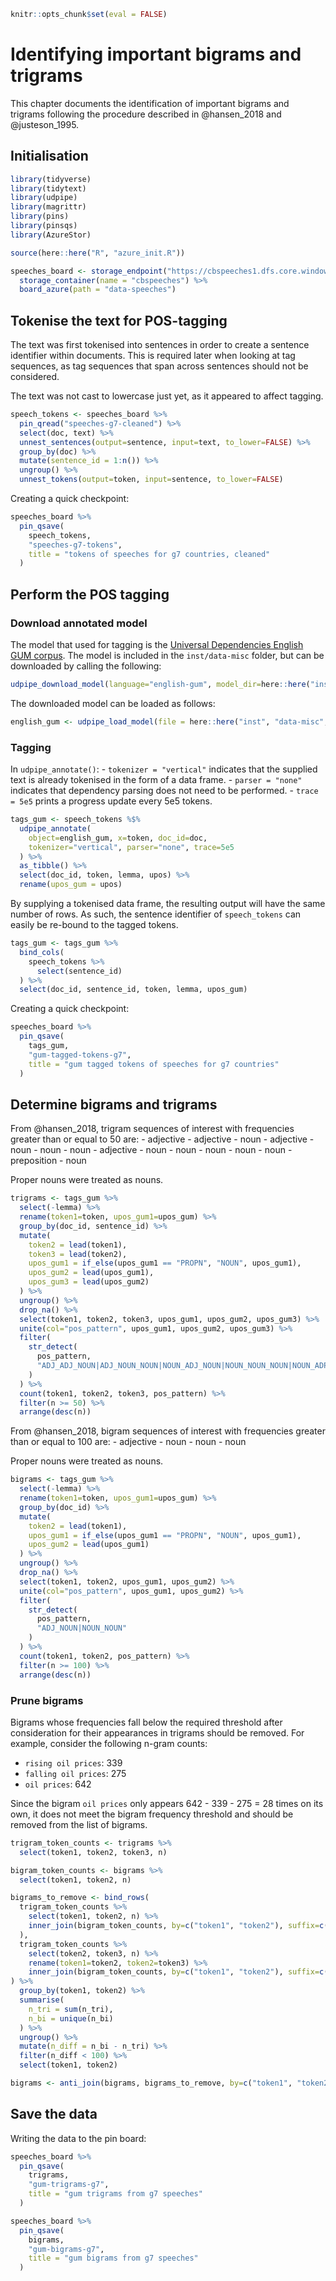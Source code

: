 ```r
knitr::opts_chunk$set(eval = FALSE)
```

# Identifying important bigrams and trigrams

This chapter documents the identification of important bigrams and trigrams following the procedure
described in @hansen_2018 and @justeson_1995.

## Initialisation

```r
library(tidyverse)
library(tidytext)
library(udpipe)
library(magrittr)
library(pins)
library(pinsqs)
library(AzureStor)

source(here::here("R", "azure_init.R"))

speeches_board <- storage_endpoint("https://cbspeeches1.dfs.core.windows.net/", token=token) %>%
  storage_container(name = "cbspeeches") %>%
  board_azure(path = "data-speeches")
```

## Tokenise the text for POS-tagging

The text was first tokenised into sentences in order to create a sentence identifier within
documents. This is required later when looking at tag sequences, as tag sequences that span across
sentences should not be considered.

The text was not cast to lowercase just yet, as it appeared to affect tagging.

```r
speech_tokens <- speeches_board %>%
  pin_qread("speeches-g7-cleaned") %>%
  select(doc, text) %>%
  unnest_sentences(output=sentence, input=text, to_lower=FALSE) %>%
  group_by(doc) %>%
  mutate(sentence_id = 1:n()) %>%
  ungroup() %>%
  unnest_tokens(output=token, input=sentence, to_lower=FALSE)
```

Creating a quick checkpoint:

```r
speeches_board %>%
  pin_qsave(
    speech_tokens,
    "speeches-g7-tokens",
    title = "tokens of speeches for g7 countries, cleaned"
  )
```

## Perform the POS tagging

### Download annotated model

The model that used for tagging is the
[Universal Dependencies English GUM corpus](https://universaldependencies.org/treebanks/en_gum/index.html).
The model is included in the `inst/data-misc` folder, but can be downloaded by calling the
following:

```r
udpipe_download_model(language="english-gum", model_dir=here::here("inst", "data-misc"))
```

The downloaded model can be loaded as follows:

```r
english_gum <- udpipe_load_model(file = here::here("inst", "data-misc", "english-gum-ud-2.5-191206.udpipe"))
```

### Tagging

In `udpipe_annotate()`:
  - `tokenizer = "vertical"` indicates that the supplied text is already tokenised in the form of a
  data frame.
  - `parser = "none"` indicates that dependency parsing does not need to be performed.
  - `trace = 5e5` prints a progress update every 5e5 tokens.

```r
tags_gum <- speech_tokens %$%
  udpipe_annotate(
    object=english_gum, x=token, doc_id=doc,
    tokenizer="vertical", parser="none", trace=5e5
  ) %>%
  as_tibble() %>%
  select(doc_id, token, lemma, upos) %>%
  rename(upos_gum = upos)
```

By supplying a tokenised data frame, the resulting output will have the same number of rows. As
such, the sentence identifier of `speech_tokens` can easily be re-bound to the tagged tokens.

```r
tags_gum <- tags_gum %>%
  bind_cols(
    speech_tokens %>%
      select(sentence_id)
  ) %>%
  select(doc_id, sentence_id, token, lemma, upos_gum)
```

Creating a quick checkpoint:

```r
speeches_board %>%
  pin_qsave(
    tags_gum,
    "gum-tagged-tokens-g7",
    title = "gum tagged tokens of speeches for g7 countries"
  )
```

## Determine bigrams and trigrams

From @hansen_2018, trigram sequences of interest with frequencies greater than or equal to 50 are:
  - adjective - adjective - noun
  - adjective - noun - noun
  - noun - adjective - noun
  - noun - noun - noun
  - noun - preposition - noun

Proper nouns were treated as nouns.

```r
trigrams <- tags_gum %>%
  select(-lemma) %>%
  rename(token1=token, upos_gum1=upos_gum) %>%
  group_by(doc_id, sentence_id) %>%
  mutate(
    token2 = lead(token1),
    token3 = lead(token2),
    upos_gum1 = if_else(upos_gum1 == "PROPN", "NOUN", upos_gum1),
    upos_gum2 = lead(upos_gum1),
    upos_gum3 = lead(upos_gum2)
  ) %>%
  ungroup() %>%
  drop_na() %>%
  select(token1, token2, token3, upos_gum1, upos_gum2, upos_gum3) %>%
  unite(col="pos_pattern", upos_gum1, upos_gum2, upos_gum3) %>%
  filter(
    str_detect(
      pos_pattern,
      "ADJ_ADJ_NOUN|ADJ_NOUN_NOUN|NOUN_ADJ_NOUN|NOUN_NOUN_NOUN|NOUN_ADP_NOUN"
    )
  ) %>%
  count(token1, token2, token3, pos_pattern) %>%
  filter(n >= 50) %>%
  arrange(desc(n))
```

From @hansen_2018, bigram sequences of interest with frequencies greater than or equal to 100 are:
  - adjective - noun
  - noun - noun

Proper nouns were treated as nouns.

```r
bigrams <- tags_gum %>%
  select(-lemma) %>%
  rename(token1=token, upos_gum1=upos_gum) %>%
  group_by(doc_id) %>%
  mutate(
    token2 = lead(token1),
    upos_gum1 = if_else(upos_gum1 == "PROPN", "NOUN", upos_gum1),
    upos_gum2 = lead(upos_gum1)
  ) %>%
  ungroup() %>%
  drop_na() %>%
  select(token1, token2, upos_gum1, upos_gum2) %>%
  unite(col="pos_pattern", upos_gum1, upos_gum2) %>%
  filter(
    str_detect(
      pos_pattern,
      "ADJ_NOUN|NOUN_NOUN"
    )
  ) %>%
  count(token1, token2, pos_pattern) %>%
  filter(n >= 100) %>%
  arrange(desc(n))
```

### Prune bigrams

Bigrams whose frequencies fall below the required threshold after consideration for their
appearances in trigrams should be removed. For example, consider the following n-gram counts:

- `rising oil prices`: 339
- `falling oil prices`: 275
- `oil prices`: 642

Since the bigram `oil prices` only appears 642 - 339 - 275 = 28 times on its own, it does not meet
the bigram frequency threshold and should be removed from the list of bigrams.

```r
trigram_token_counts <- trigrams %>%
  select(token1, token2, token3, n)

bigram_token_counts <- bigrams %>%
  select(token1, token2, n)

bigrams_to_remove <- bind_rows(
  trigram_token_counts %>%
    select(token1, token2, n) %>%
    inner_join(bigram_token_counts, by=c("token1", "token2"), suffix=c("_tri", "_bi")
  ),
  trigram_token_counts %>%
    select(token2, token3, n) %>%
    rename(token1=token2, token2=token3) %>%
    inner_join(bigram_token_counts, by=c("token1", "token2"), suffix=c("_tri", "_bi"))
) %>%
  group_by(token1, token2) %>%
  summarise(
    n_tri = sum(n_tri),
    n_bi = unique(n_bi)
  ) %>%
  ungroup() %>%
  mutate(n_diff = n_bi - n_tri) %>%
  filter(n_diff < 100) %>%
  select(token1, token2)

bigrams <- anti_join(bigrams, bigrams_to_remove, by=c("token1", "token2"))
```

## Save the data

Writing the data to the pin board:

```r
speeches_board %>%
  pin_qsave(
    trigrams,
    "gum-trigrams-g7",
    title = "gum trigrams from g7 speeches"
  )

speeches_board %>%
  pin_qsave(
    bigrams,
    "gum-bigrams-g7",
    title = "gum bigrams from g7 speeches"
  )
```
